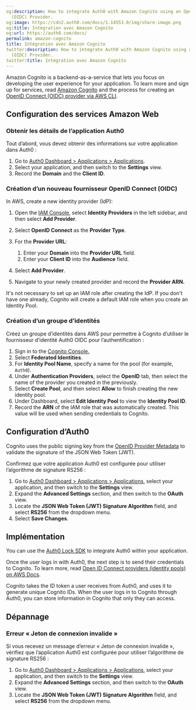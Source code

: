 ```yaml
---
og:description: How to integrate Auth0 with Amazon Cognito using an OpenID Connect
  (OIDC) Provider.
og:image: https://cdn2.auth0.com/docs/1.14553.0/img/share-image.png
og:title: Intégration avec Amazon Cognito
og:url: https://auth0.com/docs/
permalink: amazon-cognito
title: Intégration avec Amazon Cognito
twitter:description: How to integrate Auth0 with Amazon Cognito using an OpenID Connect
  (OIDC) Provider.
twitter:title: Intégration avec Amazon Cognito
---
```


Amazon Cognito is a backend-as-a-service that lets you focus on developing the user experience for your application. To learn more and sign up for services, read [Amazon Cognito](http://aws.amazon.com/cognito/) and the process for creating an [OpenID Connect (OIDC) provider via AWS CLI](https://docs.aws.amazon.com/cli/latest/reference/iam/create-open-id-connect-provider.html).

## Configuration des services Amazon Web

### Obtenir les détails de l’application Auth0

Tout d’abord, vous devez obtenir des informations sur votre application dans Auth0 :

1. Go to [Auth0 Dashboard > Applications > Applications](https://manage.auth0.com/#/applications).
2. Select your application, and then switch to the **Settings** view.
3. Record the **Domain** and the **Client ID**.

### Création d’un nouveau fournisseur OpenID Connect (OIDC)

In AWS, create a new <Tooltip tip="Identity Provider (IdP): Service that stores and manages digital identities." cta="View Glossary" href="/docs/glossary?term=identity+provider">identity provider</Tooltip> (IdP):

1. Open the [IAM Console](https://console.aws.amazon.com), select **Identity Providers** in the left sidebar, and then select **Add Provider**.
2. Select **OpenID Connect** as the **Provider Type**.
3. For the **Provider URL**:

   1. Enter your **Domain** into the **Provider URL** field.
   2. Enter your **Client ID** into the **Audience** field.
4. Select **Add Provider**.
5. Navigate to your newly created provider and record the **Provider ARN.**

<Callout icon="file-lines" color="#0EA5E9" iconType="regular">

It's not necessary to set up an IAM role after creating the IdP. If you don't have one already, Cognito will create a default IAM role when you create an Identity Pool.

</Callout>

### Création d’un groupe d’identités

Créez un groupe d’identités dans AWS pour permettre à Cognito d’utiliser le fournisseur d’identité Auth0 OIDC pour l’authentification :

1. Sign in to the [Cognito Console.](https://console.aws.amazon.com/cognito/home)
2. Select **Federated Identities**.
3. For **Identity Pool Name**, specify a name for the pool (for example, `Auth0`).
4. Under **Authentication Providers**, select the **OpenID** tab, then select the name of the provider you created in the previously.
5. Select **Create Pool**, and then select **Allow** to finish creating the new identity pool.
6. Under Dashboard, select **Edit Identity Pool** to view the **Identity Pool ID**.
7. Record the **ARN** of the IAM role that was automatically created. This value will be used when sending credentials to Cognito.

## Configuration d’Auth0

Cognito uses the public signing key from the [OpenID Provider Metadata](https://subscription.auth0.com/.well-known/jwks.json) to validate the signature of the <Tooltip tip="JSON Web Token (JWT): Standard ID Token format (and often Access Token format) used to represent claims securely between two parties." cta="View Glossary" href="/docs/glossary?term=JSON+Web+Token">JSON Web Token</Tooltip> (JWT).

Confirmez que votre application Auth0 est configurée pour utiliser l’algorithme de signature RS256 :

1. Go to [Auth0 Dashboard > Applications > Applications](https://manage.auth0.com/#/applications), select your application, and then switch to the **Settings** view.
2. Expand the **Advanced Settings** section, and then switch to the **OAuth** view.
3. Locate the **JSON Web Token (JWT) Signature Algorithm** field, and select **RS256** from the dropdown menu.
4. Select **Save Changes**.

## Implémentation

You can use the [Auth0 Lock SDK](/docs/libraries#lock) to integrate Auth0 within your application.

Once the user logs in with Auth0, the next step is to send their credentials to Cognito. To learn more, read [Open ID Connect providers (identity pools) on AWS Docs](http://docs.aws.amazon.com/cognito/latest/developerguide/open-id.html).

Cognito takes the <Tooltip tip="ID Token: Credential meant for the client itself, rather than for accessing a resource." cta="View Glossary" href="/docs/glossary?term=ID+token">ID token</Tooltip> a user receives from Auth0, and uses it to generate unique Cognito IDs. When the user logs in to Cognito through Auth0, you can store information in Cognito that only they can access.

## Dépannage

### Erreur « Jeton de connexion invalide »

Si vous recevez un message d’erreur « Jeton de connexion invalide », vérifiez que l’application Auth0 est configurée pour utiliser l’algorithme de signature RS256 :

1. Go to [Auth0 Dashboard > Applications > Applications](https://manage.auth0.com/#/applications), select your application, and then switch to the **Settings** view.
2. Expand the **Advanced Settings** section, and then switch to the **OAuth** view.
3. Locate the **JSON Web Token (JWT) Signature Algorithm** field, and select **RS256** from the dropdown menu.